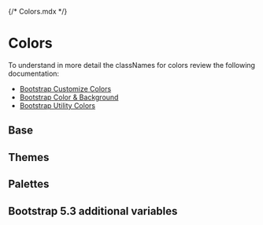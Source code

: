 {/* Colors.mdx */}


<Meta title="Tokens-Atoms/Colors" />

# Colors

To understand in more detail the classNames for colors review the following documentation:

+ [Bootstrap Customize Colors](https://getbootstrap.com/docs/5.2/customize/color/)
+ [Bootstrap Color & Background](https://getbootstrap.com/docs/5.2/helpers/color-background/)
+ [Bootstrap Utility Colors](https://getbootstrap.com/docs/5.2/utilities/colors/)

## Base

<ColorPalette>
  <ColorItem
    title="--bs-black"
    subtitle="--bs-black-rgb"
    colors={{
      black: 'var(--bs-black)',
    }}
  />
  <ColorItem
    title="--bs-white"
    subtitle="--bs-white-rgb"
    colors={{
      white: 'var(--bs-white)',
    }}
  />
</ColorPalette>


## Themes

<ColorPalette>
  <ColorItem
    title="--bs-primary"
    subtitle="--bs-primary-rgb"
    colors={{ primary: 'var(--bs-primary)' }}
  />
  <ColorItem
    title="--bs-secondary"
    subtitle="--bs-secondary-rgb"
    colors={{ secondary: 'var(--bs-secondary)' }}
  />
  <ColorItem
    title="--bs-success"
    subtitle="--bs-success-rgb"
    colors={{ success: 'var(--bs-success)' }}
  />
  <ColorItem
    title="--bs-danger"
    subtitle="--bs-danger-rgb"
    colors={{ danger: 'var(--bs-danger)' }}
  />
  <ColorItem
    title="--bs-warning"
    subtitle="--bs-warning-rgb"
    colors={{ warning: 'var(--bs-warning)' }}
  />
  <ColorItem
    title="--bs-info"
    subtitle="--bs-info-rgb"
    colors={{ info: 'var(--bs-info)' }}
  />
  <ColorItem
    title="--bs-light"
    subtitle="--bs-light-rgb"
    colors={{ light: 'var(--bs-light)' }}
  />
  <ColorItem
    title="--bs-dark"
    subtitle="--bs-dark-rgb"
    colors={{ dark: 'var(--bs-dark)' }}
  />
</ColorPalette>

## Palettes

<ColorPalette>
  <ColorItem
    title="--bs-blue"
    subtitle="--bs-blue-rgb"
    colors={{
      100: 'var(--bs-blue-100)',
      200: 'var(--bs-blue-200)',
      300: 'var(--bs-blue-300)',
      400: 'var(--bs-blue-400)',
      500: 'var(--bs-blue-500)',
      600: 'var(--bs-blue-600)',
      700: 'var(--bs-blue-700)',
      800: 'var(--bs-blue-800)',
      900: 'var(--bs-blue-900)',
    }}
  />
  <ColorItem
    title="--bs-indigo"
    subtitle="--bs-indigo-rgb"
    colors={{
      100: 'var(--bs-indigo-100)',
      200: 'var(--bs-indigo-200)',
      300: 'var(--bs-indigo-300)',
      400: 'var(--bs-indigo-400)',
      500: 'var(--bs-indigo-500)',
      600: 'var(--bs-indigo-600)',
      700: 'var(--bs-indigo-700)',
      800: 'var(--bs-indigo-800)',
      900: 'var(--bs-indigo-900)',
    }}
  />
  <ColorItem
    title="--bs-purple"
    subtitle="--bs-purple-rgb"
    colors={{
      100: 'var(--bs-purple-100)',
      200: 'var(--bs-purple-200)',
      300: 'var(--bs-purple-300)',
      400: 'var(--bs-purple-400)',
      500: 'var(--bs-purple-500)',
      600: 'var(--bs-purple-600)',
      700: 'var(--bs-purple-700)',
      800: 'var(--bs-purple-800)',
      900: 'var(--bs-purple-900)',
    }}
  />
  <ColorItem
    title="--bs-pink"
    subtitle="--bs-pink-rgb"
    colors={{
      100: 'var(--bs-pink-100)',
      200: 'var(--bs-pink-200)',
      300: 'var(--bs-pink-300)',
      400: 'var(--bs-pink-400)',
      500: 'var(--bs-pink-500)',
      600: 'var(--bs-pink-600)',
      700: 'var(--bs-pink-700)',
      800: 'var(--bs-pink-800)',
      900: 'var(--bs-pink-900)',
    }}
  />
  <ColorItem
    title="--bs-red"
    subtitle="--bs-red-rgb"
    colors={{
      100: 'var(--bs-red-100)',
      200: 'var(--bs-red-200)',
      300: 'var(--bs-red-300)',
      400: 'var(--bs-red-400)',
      500: 'var(--bs-red-500)',
      600: 'var(--bs-red-600)',
      700: 'var(--bs-red-700)',
      800: 'var(--bs-red-800)',
      900: 'var(--bs-red-900)',
    }}
  />
  <ColorItem
    title="--bs-orange"
    subtitle="--bs-orange-rgb"
    colors={{
      100: 'var(--bs-orange-100)',
      200: 'var(--bs-orange-200)',
      300: 'var(--bs-orange-300)',
      400: 'var(--bs-orange-400)',
      500: 'var(--bs-orange-500)',
      600: 'var(--bs-orange-600)',
      700: 'var(--bs-orange-700)',
      800: 'var(--bs-orange-800)',
      900: 'var(--bs-orange-900)',
    }}
  />
  <ColorItem
    title="--bs-yellow"
    subtitle="--bs-yellow-rgb"
    colors={{
      100: 'var(--bs-yellow-100)',
      200: 'var(--bs-yellow-200)',
      300: 'var(--bs-yellow-300)',
      400: 'var(--bs-yellow-400)',
      500: 'var(--bs-yellow-500)',
      600: 'var(--bs-yellow-600)',
      700: 'var(--bs-yellow-700)',
      800: 'var(--bs-yellow-800)',
      900: 'var(--bs-yellow-900)',
    }}
  />
  <ColorItem
    title="--bs-green"
    subtitle="--bs-green-rgb"
    colors={{
      100: 'var(--bs-green-100)',
      200: 'var(--bs-green-200)',
      300: 'var(--bs-green-300)',
      400: 'var(--bs-green-400)',
      500: 'var(--bs-green-500)',
      600: 'var(--bs-green-600)',
      700: 'var(--bs-green-700)',
      800: 'var(--bs-green-800)',
      900: 'var(--bs-green-900)',
    }}
  />
  <ColorItem
    title="--bs-teal"
    subtitle="--bs-teal-rgb"
    colors={{
      100: 'var(--bs-teal-100)',
      200: 'var(--bs-teal-200)',
      300: 'var(--bs-teal-300)',
      400: 'var(--bs-teal-400)',
      500: 'var(--bs-teal-500)',
      600: 'var(--bs-teal-600)',
      700: 'var(--bs-teal-700)',
      800: 'var(--bs-teal-800)',
      900: 'var(--bs-teal-900)',
    }}
  />
  <ColorItem
    title="--bs-cyan"
    subtitle="--bs-cyan-rgb"
    colors={{
      100: 'var(--bs-cyan-100)',
      200: 'var(--bs-cyan-200)',
      300: 'var(--bs-cyan-300)',
      400: 'var(--bs-cyan-400)',
      500: 'var(--bs-cyan-500)',
      600: 'var(--bs-cyan-600)',
      700: 'var(--bs-cyan-700)',
      800: 'var(--bs-cyan-800)',
      900: 'var(--bs-cyan-900)',
    }}
  />
  <ColorItem
    title="--bs-gray"
    subtitle="--bs-gray-rgb"
    colors={{
      100: 'var(--bs-gray-100)',
      200: 'var(--bs-gray-200)',
      300: 'var(--bs-gray-300)',
      400: 'var(--bs-gray-400)',
      500: 'var(--bs-gray-500)',
      600: 'var(--bs-gray-600)',
      700: 'var(--bs-gray-700)',
      800: 'var(--bs-gray-800)',
      900: 'var(--bs-gray-900)',
    }}
  />
</ColorPalette>

## Bootstrap 5.3 additional variables

<ColorPalette>
  <ColorItem
    title="--bs-focus-ring-color"
    colors={{
      '--bs-focus-ring-color': 'var(--bs-focus-ring-color)',
    }}
  />
  <ColorItem
    title="--bs-black"
    subtitle="--bs-black-rgb"
    colors={{
      black: 'var(--bs-black)',
    }}
  />
  <ColorItem
    title="--bs-white"
    subtitle="--bs-white-rgb"
    colors={{
      white: 'var(--bs-white)',
    }}
  />
  <ColorItem
    title="--bs-body-color"
    subtitle="--bs-body-color-rgb"
    colors={{
      'body-color': 'var(--bs-body-color)',
    }}
  />
  <ColorItem
    title="--bs-body-bg"
    subtitle="--bs-body-bg-rgb"
    colors={{
      'body-bg': 'var(--bs-body-bg)',
    }}
  />
  <ColorItem
    title="--bs-secondary-color"
    subtitle="--bs-secondary-color-rgb"
    colors={{
      'secondary-color': 'var(--bs-secondary-color)',
    }}
  />
  <ColorItem
    title="--bs-secondary-bg"
    subtitle="--bs-secondary-bg-rgb"
    colors={{
      'secondary-bg': 'var(--bs-secondary-bg)',
    }}
  />
  <ColorItem
    title="--bs-tertiary-color"
    subtitle="--bs-tertiary-color-rgb"
    colors={{
      'tertiary-color': 'var(--bs-tertiary-color)',
    }}
  />
  <ColorItem
    title="--bs-tertiary-bg"
    subtitle="--bs-tertiary-bg-rgb"
    colors={{
      'tertiary-bg': 'var(--bs-tertiary-bg)',
    }}
  />
  <ColorItem
    title="--bs-emphasis-color"
    subtitle="--bs-emphasis-color-rgb"
    colors={{
      'emphasis-color': 'var(--bs-emphasis-color)',
    }}
  />
  <ColorItem
    title="--bs-border-color"
    subtitle="--bs-border-color-rgb"
    colors={{
      'border-color': 'var(--bs-border-color)',
    }}
  />
  <ColorItem
    title="--bs-primary-border-subtle"
    colors={{
      'primary-border-subtle': 'var(--bs-primary-border-subtle)',
    }}
  />
  <ColorItem
    title="--bs-primary-text-emphasis"
    colors={{
      'primary-text-emphasis': 'var(--bs-primary-text-emphasis)',
    }}
  />
  <ColorItem
    title="--bs-secondary-border-subtle"
    colors={{
      'secondary-border-subtle': 'var(--bs-secondary-border-subtle)',
    }}
  />
  <ColorItem
    title="--bs-primary-text-emphasis"
    colors={{
      'secondary-text-emphasis': 'var(--bs-secondary-text-emphasis)',
    }}
  />
  <ColorItem
    title="--bs-success-border-subtle"
    colors={{
      'success-border-subtle': 'var(--bs-success-border-subtle)',
    }}
  />
  <ColorItem
    title="--bs-success-text-emphasis"
    colors={{
      'success-text-emphasis': 'var(--bs-success-text-emphasis)',
    }}
  />
  <ColorItem
    title="--bs-danger-border-subtle"
    colors={{
      'danger-border-subtle': 'var(--bs-danger-border-subtle)',
    }}
  />
  <ColorItem
    title="--bs-danger-text-emphasis"
    colors={{
      'danger-text-emphasis': 'var(--bs-danger-text-emphasis)',
    }}
  />
  <ColorItem
    title="--bs-warning-border-subtle"
    colors={{
      'warning-border-subtle': 'var(--bs-warning-border-subtle)',
    }}
  />
  <ColorItem
    title="--bs-warning-text-emphasis"
    colors={{
      'warning-text-emphasis': 'var(--bs-warning-text-emphasis)',
    }}
  />
  <ColorItem
    title="--bs-info-border-subtle"
    colors={{
      'info-border-subtle': 'var(--bs-info-border-subtle)',
    }}
  />
  <ColorItem
    title="--bs-info-text-emphasis"
    colors={{
      'info-text-emphasis': 'var(--bs-info-text-emphasis)',
    }}
  />
  <ColorItem
    title="--bs-light-border-subtle"
    colors={{
      'light-border-subtle': 'var(--bs-light-border-subtle)',
    }}
  />
  <ColorItem
    title="--bs-light-text-emphasis"
    colors={{
      'light-text-emphasis': 'var(--bs-light-text-emphasis)',
    }}
  />
  <ColorItem
    title="--bs-dark-border-subtle"
    colors={{
      'dark-border-subtle': 'var(--bs-dark-border-subtle)',
    }}
  />
  <ColorItem
    title="--bs-dark-text-emphasis"
    colors={{
      'dark-text-emphasis': 'var(--bs-dark-text-emphasis)',
    }}
  />
</ColorPalette>

